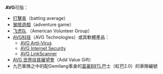 '''AVG'''可指：
*[[打擊率|打擊率]]（batting average）
*[[冒險遊戲|冒險遊戲]]（adventure game）
*[[飞虎队|飞虎队]] （American Volunteer Group）
*[[AVG科技|AVG科技]]（AVG Technologies）或其軟體產品：
**[[AVG_Anti-Virus|AVG Anti-Virus]]
**[[AVG_Internet_Security|AVG Internet Security]]
**[[AVG_LinkScanner|AVG LinkScanner]]
*[[AVG_世界扶貧展望會|AVG 世界扶貧展望會]]（Add Value Gift）
*九巴車隊之中的配Gemilang車身的[[富豪B9TL|富豪B9TL]]巴士（紅巴2.0）的車隊編號
{{disambig|Cat=三字拉丁字母缩写消歧义}}